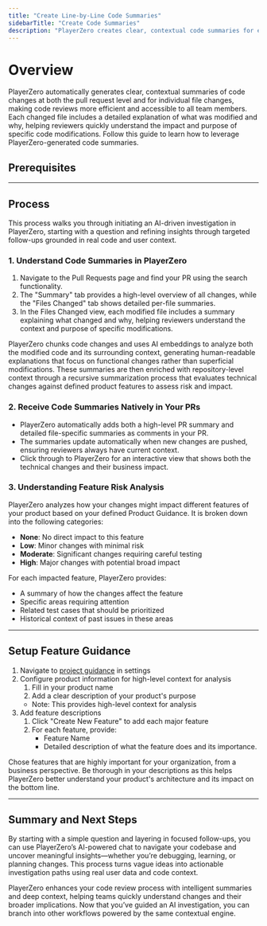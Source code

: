 ```yaml
---
title: "Create Line-by-Line Code Summaries"
sidebarTitle: "Create Code Summaries"
description: "PlayerZero creates clear, contextual code summaries for each change, helping teams understand what changed, why it matters, and how it impacts the system."
---
```



# Overview

PlayerZero automatically generates clear, contextual summaries of code changes at both the pull request level and for individual file changes, making code reviews more efficient and accessible to all team members. Each changed file includes a detailed explanation of what was modified and why, helping reviewers quickly understand the impact and purpose of specific code modifications. Follow this guide to learn how to leverage PlayerZero-generated code summaries.

## Prerequisites

<SourceControlManagement/>

---

## Process

This process walks you through initiating an AI-driven investigation in PlayerZero, starting with a question and refining insights through targeted follow-ups grounded in real code and user context.

### 1. Understand Code Summaries in PlayerZero
1. Navigate to the Pull Requests page and find your PR using the search functionality.
2. The "Summary" tab provides a high-level overview of all changes, while the "Files Changed" tab shows detailed per-file summaries.
3. In the Files Changed view, each modified file includes a summary explaining what changed and why, helping reviewers understand the context and purpose of specific modifications.

<Tip> PlayerZero chunks code changes and uses AI embeddings to analyze both the modified code and its surrounding context, generating human-readable explanations that focus on functional changes rather than superficial modifications. These summaries are then enriched with repository-level context through a recursive summarization process that evaluates technical changes against defined product features to assess risk and impact. </Tip>

### 2. Receive Code Summaries Natively in Your PRs
- PlayerZero automatically adds both a high-level PR summary and detailed file-specific summaries as comments in your PR.
- The summaries update automatically when new changes are pushed, ensuring reviewers always have current context.
- Click through to PlayerZero for an interactive view that shows both the technical changes and their business impact.

### 3. Understanding Feature Risk Analysis

PlayerZero analyzes how your changes might impact different features of your product based on your defined Product Guidance. It is broken down into the following categories:

- **None**: No direct impact to this feature
- **Low**: Minor changes with minimal risk
- **Moderate**: Significant changes requiring careful testing
- **High**: Major changes with potential broad impact

For each impacted feature, PlayerZero provides:

- A summary of how the changes affect the feature
- Specific areas requiring attention
- Related test cases that should be prioritized
- Historical context of past issues in these areas

---

## Setup Feature Guidance

1. Navigate to [project guidance](https://go.playerzero.app/setting/guidance) in settings
2. Configure product information for high-level context for analysis
    1. Fill in your product name
    2. Add a clear description of your product's purpose
    - Note: This provides high-level context for analysis
3. Add feature descriptions
    1. Click "Create New Feature" to add each major feature
    2. For each feature, provide:
        - Feature Name
        - Detailed description of what the feature does and its importance. 

<Note> Chose features that are highly important for your organization, from a business perspective. Be thorough in your descriptions as this helps PlayerZero better understand your product's architecture and its impact on the bottom line. </Note>

---

## Summary and Next Steps

By starting with a simple question and layering in focused follow-ups, you can use PlayerZero’s AI-powered chat to navigate your codebase and uncover meaningful insights—whether you’re debugging, learning, or planning changes. This process turns vague ideas into actionable investigation paths using real user data and code context.

PlayerZero enhances your code review process with intelligent summaries and deep context, helping teams quickly understand changes and their broader implications. Now that you’ve guided an AI investigation, you can branch into other workflows powered by the same contextual engine.